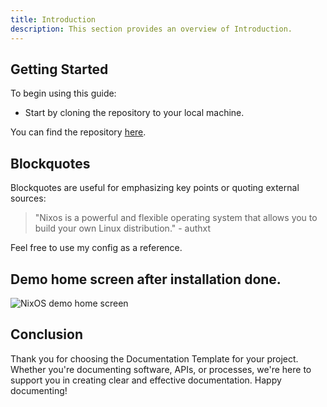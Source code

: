 ```yaml
---
title: Introduction
description: This section provides an overview of Introduction.
---
```


## Getting Started

To begin using this guide:

- Start by cloning the repository to your local machine.

You can find the repository [here](https://github.com/authxt/NixOS).

## Blockquotes

Blockquotes are useful for emphasizing key points or quoting external sources:

> "Nixos is a powerful and flexible operating system that allows you to build your own Linux distribution." - authxt

Feel free to use my config as a reference.

## Demo home screen after installation done.

<Image 
  src="/main.png"
  width={770}
  height={450}
  alt="NixOS demo home screen"
  className="mx-auto pb-4 pt-0"
/>

## Conclusion

Thank you for choosing the Documentation Template for your project. Whether you're documenting software, APIs, or processes, we're here to support you in creating clear and effective documentation. Happy documenting!
